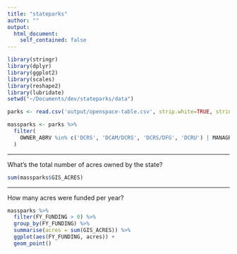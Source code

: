 ```yaml
---
title: "stateparks"
author: ""
output:
  html_document:
    self_contained: false
---
```


```r
library(stringr)
library(dplyr)
library(ggplot2)
library(scales)
library(reshape2)
library(lubridate)
setwd("~/Documents/dev/stateparks/data")
```

```r
parks <- read.csv('output/openspace-table.csv', strip.white=TRUE, stringsAsFactors=FALSE, row.names=NULL)

massparks <- parks %>%
  filter(
    OWNER_ABRV %in% c('DCRS', 'DCAM/DCRS', 'DCRS/DFG', 'DCRU') | MANAGR_ABR %in% c('DCRS', 'DCRS/M145', 'DCRU')
  )
```

****
What's the total number of acres owned by the state?
```r
sum(massparks$GIS_ACRES)
```

****
How many acres were funded per year?
```r
massparks %>%
  filter(FY_FUNDING > 0) %>%
  group_by(FY_FUNDING) %>%
  summarise(acres = sum(GIS_ACRES)) %>%
  ggplot(aes(FY_FUNDING, acres)) +
  geom_point()
```
